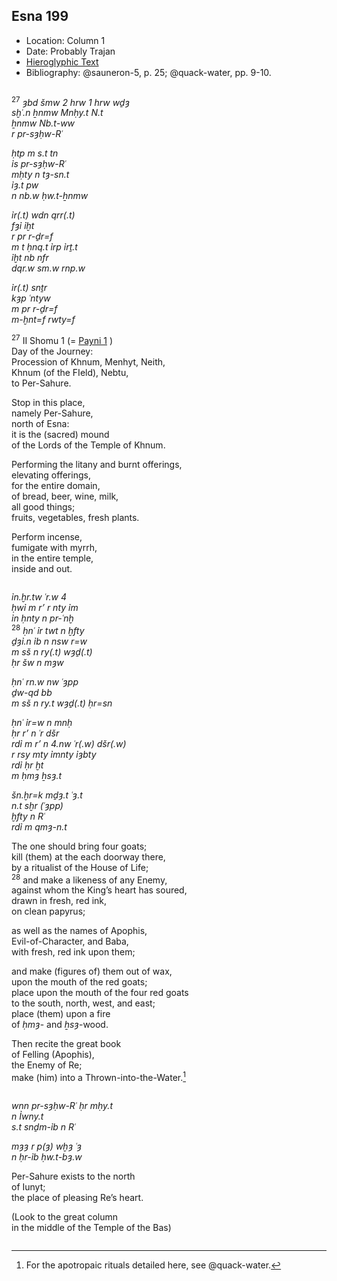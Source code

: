 ## Esna 199 {-}  
  
<style>  
  
  .col2 {  
    columns: 2 320px;         /* number of columns and width in pixels*/  
    -webkit-columns: 2 320px; /* chrome, safari */  
    -moz-columns: 2 320px;    /* firefox */  
    -webkit-column-break-inside: avoid;  
    -page-break-inside: avoid;  
    -break-inside: avoid;  
  }  
  
</style>  

- Location: Column 1
- Date: Probably Trajan 
- [Hieroglyphic Text](https://www.ifao.egnet.net/uploads/publications/enligne/Temples-Esna003.pdf#page=61){target="_blank"}  
- Bibliography: @sauneron-5, p. 25; @quack-water, pp. 9-10.

<div class="col2">  

^27^ *ȝbd šmw 2 hrw 1  *
*hrw wḏȝ*  
*sḫʿ.n ẖnmw Mnḥy.t N.t *  
*ẖnmw Nb.t-ww *  
*r pr-sȝḥw-Rʿ*  
   
*ḥtp m s.t tn *  
*ỉs pr-sȝḥw-Rʿ*  
*mḥty n tȝ-sn.t*  
*ỉȝ.t pw *  
*n nb.w ḥw.t-ẖnmw*  
   
*ỉr(.t) wdn qrr(.t)*   
*fȝỉ ỉḫt*  
*r pr r-ḏr=f*  
*m t ḥnq.t ỉrp ỉrṯ.t*  
*ỉḫt nb nfr*  
*dqr.w sm.w rnp.w*  
   
*ỉr(.t) snṯr*  
*kȝp ʿntyw*  
*m pr r-ḏr=f*  
*m-ḫnt=f rwty=f*  
  
^27^ II Shomu 1 (= [Payni 1](https://bookdown.org/shemanefer/Esna2/calendar-ii-77.html#payni-1) )  
Day of the Journey:  
Procession of Khnum, Menhyt, Neith,  
Khnum (of the FIeld), Nebtu,  
to Per-Sahure.  
  
Stop in this place,  
namely Per-Sahure,  
north of Esna:  
it is the (sacred) mound  
of the Lords of the Temple of Khnum.  
   
Performing the litany and burnt offerings,  
elevating offerings,  
for the entire domain,  
of bread, beer, wine, milk,  
all good things;  
fruits, vegetables, fresh plants.  

Perform incense,  
fumigate with myrrh,  
in the entire temple,  
inside and out.  

</div>
  
<div class="col2">

*ỉn.ḫr.tw ʿr.w 4*  
*ḥwỉ m r' r nty ỉm*  
*ỉn ḥnty n pr-ʿnḫ*  
^28^ *ḥnʿ ỉr twt n ḫfty*  
*ḏȝỉ.n ỉb n nsw r=w*  
*m sš n ry(.t) wȝḏ(.t)*  
*ḥr šw n mȝw*  
   
*ḥnʿ rn.w nw ʿȝpp*  
*ḏw-qd bb*  
*m sš n ry.t wȝḏ(.t) ḥr=sn*  
   
*ḥnʿ ỉr=w n mnḥ*  
*ḥr r' n ʿr dšr*  
*rdỉ m r' n 4.nw ʿr(.w) dšr(.w)*  
*r rsy mty ỉmnty ỉȝbty*  
*rdỉ ḥr ḫt*  
*m ḥmȝ ẖsȝ.t*  
   
*šn.ḫr=k mḏȝ.t ʿȝ.t*  
*n.t sḫr (ʿȝpp)*  
*ḫfty n Rʿ*  
*rdỉ m qmȝ-n.t*  
   
The one should bring four goats;  
kill (them) at the each doorway there,  
by a ritualist of the House of Life;  
^28^ and make a likeness of any Enemy,  
against whom the King's heart has soured,  
drawn in fresh, red ink,  
on clean papyrus;  
  
as well as the names of Apophis,  
Evil-of-Character, and Baba,  
with fresh, red ink upon them;  
  
and make (figures of) them out of wax,  
upon the mouth of the red goats;  
place upon the mouth of the four red goats  
to the south, north, west, and east;  
place (them) upon a fire  
of *ḥmȝ*- and  *ẖsȝ*-wood.  

Then recite the great book  
of Felling (Apophis),  
the Enemy of Re;  
make (him) into a Thrown-into-the-Water.[^fn-199-1]

</div>

[^fn-199-1]: For the apotropaic rituals detailed here, see @quack-water.

<div class="col2">

*wnn pr-sȝḥw-Rʿ ḥr mḥy.t*  
*n Ỉwny.t*  
*s.t snḏm-ỉb n Rʿ*  
   
*mȝȝ r p(ȝ) wḫȝ ʿȝ*  
*n ḥr-ỉb ḥw.t-bȝ.w*  
   
Per-Sahure exists to the north  
of Iunyt;  
the place of pleasing Re's heart.  
   
(Look to the great column   
in the middle of the Temple of the Bas)

</div>